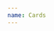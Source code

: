 ```yaml
---
name: Cards
---
```


<Playground title="Small Card with one image">
  <div style={{ width: '50%' }}>
    <SmallCard
      images={[
        "https://www.fillmurray.com/400/400",
      ]}
      title="This one has one image"
      subtitle="It's good"
    />
  </div>
</Playground>

<Playground title="Small Card with two images">
  <div style={{ width: '50%' }}>
    <SmallCard
      images={[
        "https://www.fillmurray.com/400/400",
        "https://www.fillmurray.com/300/300",
      ]}
      title="This one has 2 images"
      subtitle="It's good"
    />
  </div>
</Playground>

<Playground title="Small Card with three images">
  <div style={{ width: '50%' }}>
    <SmallCard
      images={[
        "https://www.fillmurray.com/400/400",
        "https://www.fillmurray.com/300/300",
        "https://www.fillmurray.com/200/200",
      ]}
      title="This one has 3 images"
      subtitle="It's good"
    />
  </div>
</Playground>

<Playground title="Small Card with three images and tag">
  <div style={{ width: '50%' }}>
    <SmallCard
      images={[
        "https://www.fillmurray.com/400/400",
        "https://www.fillmurray.com/300/300",
        "https://www.fillmurray.com/200/200",
      ]}
      title="This one has 3 images and a tag"
      subtitle="It's good"
      tag={{
        color: "white100",
        borderColor: "purple100",
        text: "wowza!",
        textColor: "black100",
      }}
    />
  </div>
</Playground>

<Playground title="Medium Card with tag">
  <div style={{ width: 200 }}>
    <MediumCard
      image="https://www.fillmurray.com/400/300"
      title="Check this out"
      subtitle="It's good"
      tag={{
        color: "white100",
        borderColor: "purple100",
        text: "wowza!",
        textColor: "black100",
      }}
    />
  </div>
</Playground>

<Playground title="Large Card with tag">
  <div style={{ width: 200 }}>
    <LargeCard
      image="https://www.fillmurray.com/400/300"
      title="Check this out"
      subtitle="It's good"
      tag={{
        color: "white100",
        borderColor: "purple100",
        text: "wowza!",
        textColor: "black100",
      }}
    />
  </div>
</Playground>
